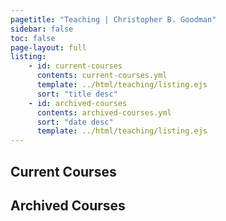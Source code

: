 ```yaml
---
pagetitle: "Teaching | Christopher B. Goodman"
sidebar: false
toc: false
page-layout: full
listing:
    - id: current-courses
      contents: current-courses.yml
      template: ../html/teaching/listing.ejs
      sort: "title desc"
    - id: archived-courses
      contents: archived-courses.yml
      sort: "date desc"
      template: ../html/teaching/listing.ejs
---
```


## Current Courses

:::{#current-courses}
:::


## Archived Courses

:::{#archived-courses}
:::
